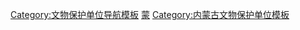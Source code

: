 {{Navbox
|name = 内蒙古全国重点文物保护单位
|title = [[内蒙古全国重点文物保护单位列表|内蒙古自治区境内的全国重点文物保护单位]]
|titlestyle =
|image =
|style = text-align:left;
|groupstyle = text-align:center;
|state = {{{state<includeonly>|collapsed</includeonly>}}}
|above =

| listclass = hlist
|group1 = [[呼和浩特市]]
|list1 = * [[万部华严经塔]]
* [[金刚座舍利宝塔]]
* [[和硕恪靖公主府]]
* [[昭君墓|王昭君墓]]
* [[大召]]
* [[大窑文化遗址|大窑遗址]]
* [[乌兰夫故居]]
* [[盛樂|和林格尔土城子遗址]]
* [[绥远城|绥远城墙]]和[[绥远城将军衙署|将军衙署]]
* [[云中郡故城]]
* [[和林格尔东汉壁画墓]]
* [[乌素图召]]
* [[席力图召|席力图召及家庙]]
* [[呼和浩特清真大寺]]
* [[喇嘛洞召|广化寺造像]]
* [[呼和浩特天主教堂]]
* [[丰州故城遗址]]
* [[岔河口遗址]]
* [[白塔站|白塔火车站旧址]]

|group2 = [[包头市]]
|list2 = * [[五当召]]
* [[麻池城址]]和[[召湾墓群]]
* [[阿善遗址]]
* [[百灵庙起义旧址]]
* [[固阳秦长城遗址]]
* [[敖伦苏木城遗址]]
* [[美岱召]]
* [[白灵淖尔城址]]
* [[安答堡子城址]]
* [[燕家梁遗址]]
* [[昆都仑召]]

|group3 = [[赤峰市]]
|list3 = * [[辽上京遗址]]
* [[辽中京遗址]]
* [[张应瑞家族墓地]]
* [[韩匡嗣家族墓地]]
* [[锦山龙泉寺]]
* [[灵悦寺]]
* [[宝善寺]]
* [[真寂之寺石窟]]
* [[红山文化|红山遗址群]]
* [[夏家店遗址群]]
* [[缸瓦窑|缸瓦窑遗址]]
* [[兴隆洼遗址]]
* [[大甸子遗址]]
* [[城子山遗址]]
* [[喀喇沁亲王府及家庙]]
* [[福会寺]]
* [[赵宝沟遗址]]
* [[辽陵|辽陵及奉陵邑]]（含[[怀陵及奉陵邑]]）
* [[架子山遗址群]]
* [[大井古铜矿遗址]]
* [[應昌城|应昌路故城遗址]]
* [[宝山、罕苏木墓群]]
* [[黑城城址]]
* [[查干浩特城址]]
* [[白音长汗遗址]]
* [[兴隆沟遗址]]
* [[魏家窝铺遗址]]
* [[富河沟门遗址]]
* [[草帽山遗址]]
* [[马架子遗址]]
* [[三座店石城遗址]]
* [[二道井子遗址]]
* [[太平庄遗址群]]
* [[尹家店山城遗址]]
* [[南山根遗址]]
* [[饶州故城址]]
* [[武安州遗址]]
* [[宁昌路遗址]]
* [[小黑石沟墓群]]
* [[耶律祺家族墓]]
* [[耶律琮墓]]
* [[沙日宝特墓群]]
* [[和硕端静公主墓]]
* [[梵宗寺]]
* [[荟福寺]]
* [[法轮寺]]
* [[赤峰清真北大寺]]
* [[克什克腾岩画群]]
* [[侵华日军木石匣工事旧址]]

|group4 = [[通辽市]]
|list4 = * 库伦三大寺
** [[兴源寺]]
** [[象教寺]]
** [[福缘寺]]
* [[僧格林沁王府]]
* [[萧氏家族墓]]
* [[吐尔基山墓]]
* [[开鲁县佛塔]]
* [[奈曼土城子城址]]
* [[灵安州遗址]]
* [[豫州城遗址及墓地]]
* [[韩州城遗址]]
* [[南宝力皋吐古墓地]]
* [[奈林稿辽墓群]]
* [[奈曼蒙古王府]]
* [[寿因寺 (库伦旗)|寿因寺大殿]]
* [[哈民遗址]]

|group5 = [[乌海市]]
|list5 = * [[桌子山岩画群]]<sup>注2</sup>

|group6 = [[呼伦贝尔市]]
|list6 = * [[嘎仙洞|嘎仙洞遗址]]
* [[扎赉诺尔墓群]]
* [[黑山头城址]]
* [[巴彦乌拉城址]]
* [[蘑菇山北遗址]]
* [[辉河水坝遗址]]
* [[哈克遗址]]
* [[浩特陶海城址]]
* [[团结墓地]]
* [[谢尔塔拉墓地]]
* [[巴彦汗日本毒气实验场遗址]]

|group7 = [[乌兰察布市]]
|list7 = * [[净州路故城]]
* [[砂井路总管府故城]]
* [[岱海遗址群]]
* [[庙子沟遗址]]
* [[克里孟城址]]
* [[四子王旗王府]]
* [[集宁战役旧址]]

|group8 = [[鄂尔多斯市]]
|list8 = * [[成吉思汗陵]]
* [[“独贵龙”运动旧址]]
* [[秦直道|秦直道遗址]] <sup>注1</sup>
* [[阿尔寨石窟]]
* [[城川城址]]
* [[萨拉乌苏遗址]]
* [[朱开沟遗址]]
* [[霍洛柴登城址]]
* [[十二连城城址]]
* [[寨子圪旦遗址]]
* [[准格尔召]]
* [[菩提济度寺|沙日特莫图庙]]
* [[桌子山岩画群]]<sup>注2</sup>

|group9 = [[巴彦淖尔市]]
|list9 =  * [[朔方郡故城]]
* [[阴山岩画]]
* [[沃野镇故城]]
* [[新忽热古城址]]
* [[马鬃山墓群]]

|group10 = [[锡林郭勒盟]]
|list10 =  * [[贝子庙]]
* [[诺尔古建筑群]]
* [[汇宗寺]]
* [[元上都|元上都遗址]]
* [[金斯太洞穴遗址]]
* [[四郎城古城]]
* [[砧子山古墓群]]
* [[恩格尔河墓群]]

|group11 = [[阿拉善盟]]
|list11 = * [[居延遗址]]（含[[黑城遗址]]）
* [[定远营]]
* [[巴丹吉林庙]]
* [[曼德拉山岩画群]]

|group12 = [[兴安盟]]
|list12 =  * [[成吉思汗庙]]
* [[內蒙古自治政府成立大會會址]]
* [[吐列毛杜古城遗址]]
* [[侵华日军阿尔山要塞遗址]]
* [[中国共产党内蒙古工作委员会办公旧址]]

|group13 = 跨省市区
|list13 = * [[长城]]
* [[金界壕|金界壕遗址]]
* [[中东铁路建筑群]]

|belowstyle = text-align: left;
|below =
*注1：'''秦直道遗址'''，亦为[[陕西全国重点文物保护单位列表|陕西全国重点文物保护单位]]。
*注2：'''桌子山岩画群'''为[[乌海市]]和[[鄂尔多斯市]]共享。

参见：'''[[内蒙古自治区文物保护单位]]'''{{中华人民共和国各省级行政区模板索引|全国重点文物保护单位|仅内地=yes|仅省名=yes}}
}}<noinclude>
[[Category:文物保护单位导航模板]]
[[Category:全国重点文物保护单位模板|蒙]]
[[Category:内蒙古全国重点文物保护单位| ]]
[[Category:内蒙古文物保护单位模板]]
</noinclude>